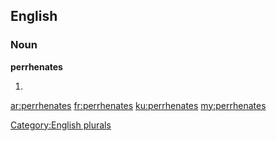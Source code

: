 ==English==

===Noun===
'''perrhenates'''

# {{plural of|perrhenate}}

[[Category:English plurals]]

[[ar:perrhenates]]
[[fr:perrhenates]]
[[ku:perrhenates]]
[[my:perrhenates]]